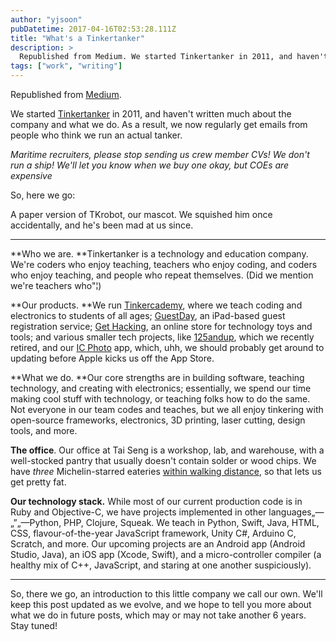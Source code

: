 ```yaml
---
author: "yjsoon"
pubDatetime: 2017-04-16T02:53:28.111Z
title: "What's a Tinkertanker"
description: >
  Republished from Medium. We started Tinkertanker in 2011, and haven't written much about the company and what we do. As a result, we now regula...
tags: ["work", "writing"]
---
```



Republished from [Medium](https://blog.tinkercademy.com/whats-a-tinkertanker-200bae67e8f1).

We started [Tinkertanker](http://tinkertanker.com/) in 2011, and haven't written much about the company and what we do. As a result, we now regularly get emails from people who think we run an actual tanker.

_Maritime recruiters, please stop sending us crew member CVs! We don't run a ship! We'll let you know when we buy one okay, but COEs are expensive_

So, here we go:

<ImageWithModal src="https://cdn-images-1.medium.com/max/1600/1*YLrMSu9VRLEuGBaGCdR-Bw.jpeg" alt="Paper TKrobot mascot" title="Paper TKrobot mascot" />

A paper version of TKrobot, our mascot. We squished him once accidentally, and he's been mad at us since.

* * *

**Who we are. **Tinkertanker is a technology and education company. We're coders who enjoy teaching, teachers who enjoy coding, and coders who enjoy teaching, and people who repeat themselves. (Did we mention we're teachers who"¦)

**Our products. **We run [Tinkercademy](http://tinkercademy.com/), where we teach coding and electronics to students of all ages; [GuestDay](http://guestday.com/), an iPad-based guest registration service; [Get Hacking](http://gethacking.com/), an online store for technology toys and tools; and various smaller tech projects, like [125andup](http://125andup.sg/), which we recently retired, and our [IC Photo](http://icphoto.tinkertanker.com/) app, which, uhh, we should probably get around to updating before Apple kicks us off the App Store.

**What we do. **Our core strengths are in building software, teaching technology, and creating with electronics; essentially, we spend our time making cool stuff with technology, or teaching folks how to do the same. Not everyone in our team codes and teaches, but we all enjoy tinkering with open-source frameworks, electronics, 3D printing, laser cutting, design tools, and more.

**The office**. Our office at Tai Seng is a workshop, lab, and warehouse, with a well-stocked pantry that usually doesn't contain solder or wood chips. We have _three_ Michelin-starred eateries [within walking distance](https://www.facebook.com/18TaiSeng/), so that lets us get pretty fat.

**Our technology stack.** While most of our current production code is in Ruby and Objective-C, we have projects implemented in other languages„—„”„—Python, PHP, Clojure, Squeak. We teach in Python, Swift, Java, HTML, CSS, flavour-of-the-year JavaScript framework, Unity C#, Arduino C, Scratch, and more. Our upcoming projects are an Android app (Android Studio, Java), an iOS app (Xcode, Swift), and a micro-controller compiler (a healthy mix of C++, JavaScript, and staring at one another suspiciously).

* * *

So, there we go, an introduction to this little company we call our own. We'll keep this post updated as we evolve, and we hope to tell you more about what we do in future posts, which may or may not take another 6 years. Stay tuned!

